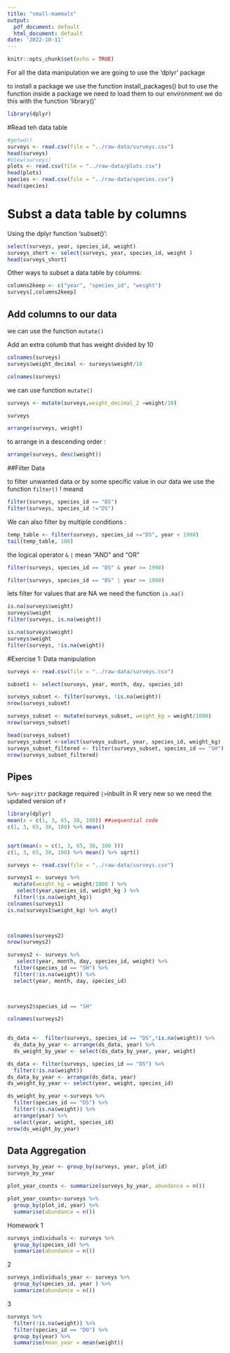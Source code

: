 ```yaml
---
title: "small-mammals"
output:
  pdf_document: default
  html_document: default
date: '2022-10-11'
---
```


```r
knitr::opts_chunk$set(echo = TRUE)
```
For all the data manipulation we are going to use the 'dplyr' package 

to install a package we use the function install_packages()
but to use the function inside a package we need to load them to our environment we do this with the function 'library()'
```r
library(dplyr)
```


#Read teh data table 

```r
#getwd()
surveys <- read.csv(file = "../raw-data/surveys.csv")
head(surveys)
#View(surveys)
plots <- read.csv(file = "../raw-data/plots.csv")
head(plots)
species <- read.csv(file = "../raw-data/species.csv")
head(species)
```

# Subst a data table by columns 

Using the dplyr function 'subset()':

```r
select(surveys, year, species_id, weight)
surveys_short <- select(surveys, year, species_id, weight )
head(surveys_short)
```
Other ways to subset a data table by columns: 

```r
columns2keep <- c("year", "species_id", "weight")
surveys[,columns2keep]
```
## Add columns to our data 

we can use the function `mutate()`

Add an extra columb that has weight divided by 10 

```r
colnames(surveys)
surveys$weight_decimal <- surveys$weight/10

colnames(surveys)
```

we can use function `mutate()`
```r
surveys <- mutate(surveys,weight_decimal_2 =weight/10)
```

```r
surveys
```

```r
arrange(surveys, weight)
```

to arrange in a descending order : 
```r
arrange(surveys, desc(weight))
```


##Filter Data 

to filter unwanted data or by some specific value in our data we use the function `filter()`
! meand 
```r
filter(surveys, species_id == "DS")
filter(surveys, species_id !="DS")
```

We can also filter by multiple conditions : 

```r
temp_table <- filter(surveys, species_id <="DS", year < 1998)
tail(temp_table, 100)
```

the logical operator `&` `|` mean "AND" and "OR"
```r
filter(surveys, species_id == "DS" & year >= 1998)
```

```r
filter(surveys, species_id == "DS" | year >= 1998)
```

lets filter for values that are NA we need the function `is.na()`
```r
is.na(surveys$weight)
surveys$weight
filter(surveys, is.na(weight))

```

```r
is.na(surveys$weight)
surveys$weight
filter(surveys, !is.na(weight))
```

#Exercise 1: Data manipulation

```r
surveys <- read.csv(file = "../raw-data/surveys.csv")
```
```r
subset1 <- select(surveys, year, month, day, species_id)
```
```r

surveys_subset <- filter(surveys, !is.na(weight))
nrow(surveys_subset)

surveys_subset <- mutate(surveys_subset, weight_kg = weight/1000)
nrow(surveys_subset)

head(surveys_subset)
surveys_subset <-select(surveys_subset, year, species_id, weight_kg)
surveys_subset_filtered <- filter(surveys_subset, species_id == "SH")
nrow(surveys_subset_filtered)
```
## Pipes 

`%>%`- `magrittr` package required 
`|>`inbuilt in R very new so we need the updated version of r 
```r
library(dplyr)
mean(x = c(1, 3, 65, 38, 100)) ##sequential code 
c(1, 3, 65, 38, 100) %>% mean()


sqrt(mean(x = c(1, 3, 65, 38, 100 )))
c(1, 3, 65, 38, 100) %>% mean() %>% sqrt()
```
```r
surveys <- read.csv(file = "../raw-data/surveys.csv")
```
```r
surveys1 <- surveys %>%
  mutate(weight_kg = weight/1000 ) %>%
   select(year,species_id, weight_kg ) %>%
  filter(!is.na(weight_kg))
colnames(surveys1)
is.na(surveys1$weight_kg) %>% any() 

 
```


```r
colnames(surveys2)
nrow(surveys2)

surveys2 <- surveys %>%
   select(year, month, day, species_id, weight) %>%
  filter(species_id == "SH") %>%
  filter(!is.na(weight)) %>% 
  select(year, month, day, species_id) 

   

surveys2$species_id == "SH"

colnames(surveys2)
  
```

```r
ds_data <-  filter(surveys, species_id == "DS",!is.na(weight)) %>%
  ds_data_by_year <- arrange(ds_data, year) %>%
  ds_weight_by_year <- select(ds_data_by_year, year, weight)
```

```r
ds_data <- filter(surveys, species_id == "DS") %>% 
  filter(!is.na(weight)) 
ds_data_by_year <- arrange(ds_data, year)
ds_weight_by_year <- select(year, weight, species_id)
```

```r
ds_weight_by_year <-surveys %>% 
  filter(species_id == "DS") %>% 
  filter(!is.na(weight)) %>% 
  arrange(year) %>% 
  select(year, weight, species_id)
nrow(ds_weight_by_year)
```

## Data Aggregation 
```r
surveys_by_year <- group_by(surveys, year, plot_id)
surveys_by_year
```
```r
plot_year_counts <- summarize(surveys_by_year, abundance = n())
```

```r
plot_year_counts<-surveys %>% 
  group_by(plot_id, year) %>% 
  summarise(abundance = n())
```

Homework 
1
```r
surveys_individuals <- surveys %>%
  group_by(species_id) %>%
  summarize(abundance = n())

```
2
```r
surveys_individuals_year <- surveys %>%
  group_by(species_id, year ) %>%
  summarize(abundance = n())
```

3
```r
surveys %>%
  filter(!is.na(weight)) %>%
  filter(species_id == "DO") %>%
  group_by(year) %>%
  summarise(mean_year = mean(weight))
  

```















